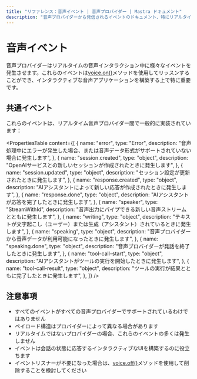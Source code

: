 ```yaml
---
title: "リファレンス：音声イベント | 音声プロバイダー | Mastra ドキュメント"
description: "音声プロバイダーから発信されるイベントのドキュメント、特にリアルタイム音声インタラクションに関するもの。"
---
```


# 音声イベント

音声プロバイダーはリアルタイムの音声インタラクション中に様々なイベントを発生させます。これらのイベントは[voice.on()](./voice.on)メソッドを使用してリッスンすることができ、インタラクティブな音声アプリケーションを構築する上で特に重要です。

## 共通イベント

これらのイベントは、リアルタイム音声プロバイダー間で一般的に実装されています：

<PropertiesTable
  content={[
    {
      name: "error",
      type: "Error",
      description:
        "音声処理中にエラーが発生した場合、または音声データ形式がサポートされていない場合に発生します",
    },
    {
      name: "session.created",
      type: "object",
      description:
        "OpenAIサービスとの新しいセッションが作成されたときに発生します",
    },
    {
      name: "session.updated",
      type: "object",
      description: "セッション設定が更新されたときに発生します",
    },
    {
      name: "response.created",
      type: "object",
      description:
        "AIアシスタントによって新しい応答が作成されたときに発生します",
    },
    {
      name: "response.done",
      type: "object",
      description: "AIアシスタントが応答を完了したときに発生します",
    },
    {
      name: "speaker",
      type: "StreamWithId",
      description:
        "音声出力にパイプできる新しい音声ストリームとともに発生します",
    },
    {
      name: "writing",
      type: "object",
      description:
        "テキストが文字起こし（ユーザー）または生成（アシスタント）されているときに発生します",
    },
    {
      name: "speaking",
      type: "object",
      description:
        "音声プロバイダーから音声データが利用可能になったときに発生します",
    },
    {
      name: "speaking.done",
      type: "object",
      description: "音声プロバイダーが発話を終了したときに発生します",
    },
    {
      name: "tool-call-start",
      type: "object",
      description: "AIアシスタントがツールの実行を開始したときに発生します",
    },
    {
      name: "tool-call-result",
      type: "object",
      description: "ツールの実行が結果とともに完了したときに発生します",
    },
  ]}
/>

## 注意事項

- すべてのイベントがすべての音声プロバイダーでサポートされているわけではありません
- ペイロード構造はプロバイダーによって異なる場合があります
- リアルタイムではないプロバイダーの場合、これらのイベントの多くは発生しません
- イベントは会話の状態に応答するインタラクティブなUIを構築するのに役立ちます
- イベントリスナーが不要になった場合は、[voice.off()](./voice.off)メソッドを使用して削除することを検討してください
